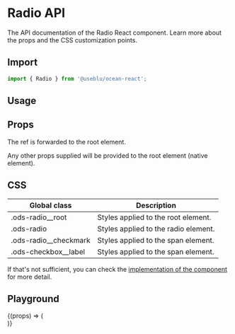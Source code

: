
<Meta title="Components/Radio" component={Radio} />

# Radio API

The API documentation of the Radio React component. Learn more about the props and the CSS customization points.

## Import

```javascript
import { Radio } from '@useblu/ocean-react';
```

## Usage

<Canvas withSource="open" withToolbar>
  <Story name="usage">
    <Radio id="radio-usage" label="Label" checked readOnly />
  </Story>
</Canvas>

## Props

<ArgsTable of="." />

The ref is forwarded to the root element.

Any other props supplied will be provided to the root element (native element).

## CSS

| Global class            | Description                          |
| ----------------------- | ------------------------------------ |
| .ods-radio\_\_root      | Styles applied to the root element.  |
| .ods-radio              | Styles applied to the radio element. |
| .ods-radio\_\_checkmark | Styles applied to the span element.  |
| .ods-checkbox\_\_label  | Styles applied to the span element.  |

If that's not sufficient, you can check the [implementation of the component](https://github.com/ocean-ds/ocean-web/blob/master/packages/ocean-react/src/Radio/Radio.tsx) for more detail.

## Playground

<Canvas>
  <Story
    name="playground"
    args={{
      disabled: false,
    }}
    argTypes={{
      label: {
        control: null,
      },
    }}
  >
    {(props) => (
      <form style={{ display: 'inline-grid', gap: 5 }}>
        <Radio label="Yes" name="agreement" value="Y" {...props} />
        <Radio label="No" name="agreement" value="N" {...props} />
      </form>
    )}
  </Story>
</Canvas>
